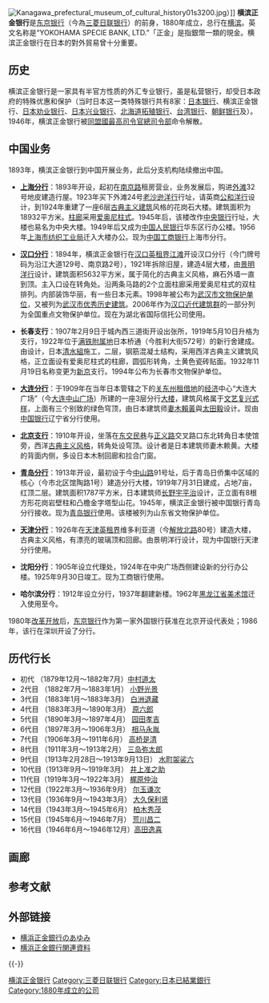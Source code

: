 [[File:Kanagawa_prefectural_museum_of_cultural_history01s3200.jpg|thumb]]）]]
{{Japanese
| tablewidth = 300
| japanese = 横浜正金銀行
| kana = よこはましょうきんぎんこう
| romaji = Yokohama Shōkin Ginkō
}}
'''横滨正金银行'''是[[东京银行|东京银行]]（今為[[三菱日联银行|三菱日联银行]]）的前身，1880年成立，总行在[[横滨|横滨]]。英文名称是“YOKOHAMA SPECIE BANK, LTD.”「正金」是指銀幣一類的現金。横滨正金银行在日本的對外貿易曾十分重要。

==历史==
横滨正金银行是一家具有半官方性质的外汇专业银行，虽是私营银行，却受日本政府的特殊优惠和保护（当时日本这一类特殊银行共有8家：[[日本银行|日本银行]]、横滨正金银行、[[日本劝业银行|日本劝业银行]]、[[日本兴业银行|日本兴业银行]]、[[北海道拓殖银行|北海道拓殖银行]]、[[台湾银行|台湾银行]]、[[朝鲜银行|朝鲜银行]]及{{link-ja|朝鲜殖产银行|朝鮮殖産銀行}}）。1946年，横滨正金银行被[[同盟國最高司令官總司令部|同盟國最高司令官總司令部]]命令解散。

== 中国业务 ==
1893年，横滨正金银行到中国开展业务，此后分支机构陆续撤出中国。
*'''[[横滨正金银行大楼_(上海)|上海分行]]'''：1893年开设，起初在[[南京路_(上海市)|南京路]]租房营业，业务发展后，购进[[外滩|外滩]]32号地皮建造行屋。1923年买下外滩24号[[老沙逊洋行|老沙逊洋行]]行址，请英商[[公和洋行|公和洋行]]设计，到1924年重建了一座6层[[古典主义建筑|古典主义建筑]]风格的花岗石大楼。建筑面积为18932平方米。[[柱廊|柱廊]]采用[[爱奥尼柱式|爱奥尼柱式]]。1945年后，该楼改作[[中央银行|中央银行]]行址，大楼也易名为中央大楼。1949年后又成为[[中国人民银行|中国人民银行]]华东区行办公楼。1956年[[上海市纺织工业局|上海市纺织工业局]]迁入大楼办公。现为[[中国工商银行|中国工商银行]]上海市分行。

*'''[[横滨正金银行大楼_(汉口)|汉口分行]]'''：1894年，横滨正金银行在[[汉口英租界|汉口英租界]][[汉口江滩|江滩]]开设汉口分行（今门牌号码为沿江大道129号、南京路2号），1921年拆除旧屋，建造4层大楼，由[[景明洋行|景明洋行]]设计，建筑面积5632平方米，属于简化的古典主义风格，麻石外墙一直到顶。主入口设在转角处。沿两条马路的2个立面柱廊采用爱奥尼柱式的双柱排列。内部装饰华丽，有一些日本元素。1998年被公布为[[武汉市文物保护单位|武汉市文物保护单位]]，又被列为[[武汉市优秀历史建筑|武汉市优秀历史建筑]]。2006年作为[[汉口近代建筑群|汉口近代建筑群]]的一部分列为全国重点文物保护单位。现在为湖北省国际信托公司使用。 

*'''长春支行'''：1907年2月9日于城內西三道街开设出张所，1919年5月10日升格为支行，1922年位于[[满铁附属地|满铁附属地]]日本桥通（今胜利大街572号）的新行舍建成。由{{tsl|ja|中村與資平}}设计，日本[[清水組|清水組]]施工，二层，钢筋混凝土结构，采用西洋古典主义建筑风格，正立面设有爱奥尼柱式的柱廊，圆弧形转角，土黄色瓷砖贴面。1932年11月19日名称变更为[[新京|新京]]支行。1994年公布为长春市文物保护单位。

*'''[[横滨正金银行大楼_(大连)|大连分行]]'''：于1909年在当年日本管辖之下的[[关东州|关东州]][[租借地|租借地]]的[[经济|经济]]中心“大连大广场”（今[[大连中山广场|大连中山广场]]）所建的一座3层分行[[大楼|大楼]]，建筑风格属于[[文艺复兴建筑|文艺复兴式样]]，上面有三个别致的绿色穹顶，由日本建筑师[[妻木賴黃|妻木賴黃]]與[[太田毅|太田毅]]设计。现由[[中国银行|中国银行]]辽宁省分行使用。

*'''[[横滨正金银行北京支行|北京支行]]'''：1910年开设，坐落在[[东交民巷|东交民巷]]与[[正义路|正义路]]交叉路口东北转角日本使馆旁，西洋[[古典主义建筑|古典主义风格]]，转角处设穹顶。设计者是日本建筑师妻木赖黄。大楼的背面内侧，多设日本木制回廊和拉合门窗。

*'''[[横滨正金银行青岛分行|青岛分行]]'''：1913年开设，最初设于今[[中山路_(青岛)|中山路]]91号址，后于青岛日侨集中区域的核心（今市北区馆陶路1号）建造分行大楼，1919年7月31日建成，占地7亩，红顶二层。建筑面积1787平方米，日本建筑师[[长野宇平治|长野宇平治]]设计，正立面有8根方形花岗岩壁柱和凸檐金字塔型山花。1945年，横滨正金银行被中国银行青岛分行接收。现为[[青岛银行|青岛银行]]使用。该楼被列为山东省文物保护单位。

*'''[[横滨正金银行大楼_(天津)|天津分行]]'''：1926年在[[天津英租界|天津英租界]]维多利亚道（今[[解放北路_(天津市)|解放北路]]80号）建造大楼，古典主义风格，有漂亮的玻璃顶和回廊。由景明洋行设计，现为中国银行天津分行使用。

*'''沈阳分行'''：1905年设立代理处，1924年在中央广场西侧建设新的分行办公楼。1925年9月30日竣工。现为工商银行使用。

*'''哈尔滨分行'''：1912年设立分行，1937年翻建新楼。1962年[[黑龙江省美术馆|黑龙江省美术馆]]迁入使用至今。

1980年[[改革开放|改革开放]]后，[[东京银行|东京银行]]作为第一家外国银行获准在北京开设代表处；1986年，该行在深圳开设了分行。

==历代行长==
* 初代 （1879年12月〜1882年7月）[[中村道太|中村道太]]
* 2代目 （1882年7月〜1883年1月） [[小野光景|小野光景]]
* 3代目 （1883年1月〜1883年3月） [[白洲退藏|白洲退藏]]
* 4代目 （1883年3月〜1890年3月） [[原六郎|原六郎]]
* 5代目 （1890年3月〜1897年4月） [[园田孝吉|园田孝吉]]
* 6代目 （1897年3月〜1906年3月） [[相马永胤|相马永胤]]
* 7代目 （1906年3月〜1911年6月） [[高桥是清|高桥是清]]
*8代目 （1911年3月〜1913年2月） [[三岛弥太郎|三岛弥太郎]]
* 9代目 （1913年2月28日〜1913年9月13日） [[水町袈裟六|水町袈裟六]]
* 10代目（1913年9月〜1919年3月） [[井上准之助|井上准之助]]
* 11代目（1919年3月〜1922年3月） [[梶原仲治|梶原仲治]]
* 12代目（1922年3月〜1936年9月） [[尔玉谦次|尔玉谦次]]
* 13代目（1936年9月〜1943年3月） [[大久保利贤|大久保利贤]]
* 14代目（1943年3月〜1945年6月） [[柏木秀茂|柏木秀茂]]
* 15代目（1945年6月〜1946年7月） [[荒川昌二|荒川昌二]]
* 16代目（1946年6月〜1946年12月）[[高田逸喜|高田逸喜]]

==画廊==
{{Gallery
|width=225
|height=150
|File:Old Yokohama Bank-Bund.jpg|<small>上海分行旧址</small>
|File:Yokohama Specie Bank in Hankou 2.jpg|<small>汉口分行旧址</small>
|File:横浜正金銀行長春支店旧址 THE YOKOHAMA SPECIE BANK LTD - Panoramio 56361122.jpg|<small>长春分行旧址</small>
|File:Dairen specie.bank.jpg|<small>大连分行旧址</small>
|File:Former Yokohama Specie Bank in Peking.jpg|<small>北京分行旧址</small>
|File:Former Yokohama Specie Bank in Qingdao 2007-04.JPG|<small>青岛分行旧址</small>
|File:20150301-天津横滨正金银行大楼.jpg|<small>天津分行旧址</small>
|File:横滨正金银行奉天支店.jpg|<small>奉天（沈阳）分行旧影</small>
}}

== 参考文献 ==
{{Reflist}}

== 外部链接 ==
{{Commons category|Yokohama Specie Bank}}
* [http://ch.kanagawa-museum.jp/dm/syoukin/ysb_ayumi/m_ayumi.html 横浜正金銀行のあゆみ] {{Wayback|url=http://ch.kanagawa-museum.jp/dm/syoukin/ysb_ayumi/m_ayumi.html |date=20210314023312 }}{{ja}}
* [http://ch.kanagawa-museum.jp/dm/syoukin/ysb_siryo/m_siryo.html 横浜正金銀行関連資料] {{Wayback|url=http://ch.kanagawa-museum.jp/dm/syoukin/ysb_siryo/m_siryo.html |date=20210314023300 }}{{ja}} 

{{-}}
{{1949年以前在华主要外资银行}}
{{清代貨幣}}
[[Category:横滨正金银行|]]
[[Category:三菱日联银行|Category:三菱日联银行]]
[[Category:日本已結業銀行|Category:日本已結業銀行]]
[[Category:1880年成立的公司|Category:1880年成立的公司]]